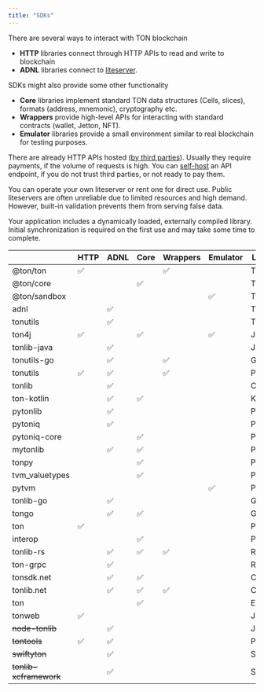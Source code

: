 ```yaml
---
title: "SDKs"
---
```


There are several ways to interact with TON blockchain

- **HTTP** libraries connect through HTTP APIs to read and write to blockchain
- **ADNL** libraries connect to [liteserver](/v3/guidelines/nodes/running-nodes/liteserver-node).

SDKs might also provide some other functionality

- **Core** libraries implement standard TON data structures (Cells, slices), formats (address, mnemonic), cryptography etc.
- **Wrappers** provide high-level APIs for interacting with standard contracts (wallet, Jetton, NFT).
- **Emulator** libraries provide a small environment similar to real blockchain for testing purposes.

There are already HTTP APIs hosted ([by third parties](ecosystem/rpc/overview)). Usually they require payments, if the volume of requests is high.
You can [self-host]() an API endpoint, if you do not trust third parties, or not ready to pay them.

You can operate your own liteserver or rent one for direct use. 
Public liteservers are often unreliable due to limited resources and high demand.
However, built-in validation prevents them from serving false data.

Your application includes a dynamically loaded, externally compiled library. 
Initial synchronization is required on the first use and may take some time to complete.

|                        | HTTP | ADNL | Core | Wrappers | Emulator | Language   |                                                                  |                                                                                    |                                    |
|------------------------|------|------|------|----------|----------|------------|------------------------------------------------------------------|------------------------------------------------------------------------------------|------------------------------------|
| @ton/ton               | ✅    |      |      | ✅        |          | TypeScript | [Code](https://github.com/ton-org/ton)                           |                                                                                    |  [Chat](https://t.me/tondev_eng)   |
| @ton/core              |      |      | ✅    |          |          | TypeScript | [Code](https://github.com/ton-org/ton-core)                      | [Docs](https://ton-org.github.io/ton-core/)                                        |                                    |
| @ton/sandbox           |      |      |      |          | ✅        | TypeScript | [Code](https://github.com/ton-org/sandbox)                       |                                                                                    |                                    |
| adnl                   |      | ✅    |      |          |          | TypeScript | [Code](https://github.com/tonkite/adnl)                          |                                                                                    |                                    |
| tonutils               |      | ✅    |      |          |          | TypeScript | [Code](https://github.com/thekiba/tonutils)                      |                                                                                    |                                    |
| ton4j                  | ✅    |      | ✅    |          | ✅        | Java       | [Code](https://github.com/neodix42/ton4j)                        |                                                                                    |  [Chat](https://t.me/ton4java)     |
| tonlib-java            |      | ✅    |      |          |          | Java       | [Code](https://github.com/ton-blockchain/tonlib-java)            |                                                                                    |                                    |
| tonutils-go            |      | ✅    |      | ✅        |          | Go         | [Code](https://github.com/xssnick/tonutils-go)                   |                                                                                    |  [Chat](https://t.me/tonutils)     |
| tonutils               | ✅    | ✅    |      | ✅        |          | Python     | [Code](https://github.com/nessshon/tonutils)                     | [Docs](https://tonutils.ness.su/)                                                  |  [Chat](https://t.me/pythonnton)   |
| tonlib                 |      | ✅    |      |          |          | C++        | [Code](https://github.com/ton-blockchain/ton/tree/master/tonlib) | [Docs](https://github.com/ton-blockchain/ton/tree/master/example/cpp)              |                                    |
| ton-kotlin             |      | ✅    | ✅    |          |          | Kotlin     | [Code](https://github.com/ton-community/ton-kotlin)              | [Docs](https://github.com/ton-blockchain/ton-kotlin/wiki/TON-Kotlin-documentation) |                                    |
| pytonlib               |      | ✅    |      |          |          | Python     | [Code](https://github.com/toncenter/pytonlib)                    |                                                                                    |                                    |
| pytoniq                |      | ✅    |      |          |          | Python     | [Code](https://github.com/yungwine/pytoniq)                      | [Docs](https://yungwine.gitbook.io/pytoniq-doc/)                                   | [Chat](https://t.me/pythonnton)    |
| pytoniq-core           |      |      | ✅    |          |          | Python     | [Code](https://github.com/yungwine/pytoniq-core)                 | [Docs](https://yungwine.gitbook.io/pytoniq-doc/)                                   | [Chat](https://t.me/pythonnton)    |
| mytonlib               |      | ✅    | ✅    |          |          | Python     | [Code](https://github.com/igroman787/mytonlib)                   |                                                                                    |                                    |
| tonpy                  |      |      | ✅    |          |          | Python     | [Code](https://github.com/disintar/tonpy)                        | [Docs](https://tonpy.dton.io/)                                                     |                                    |
| tvm_valuetypes         |      |      | ✅    |          |          | Python     | [Code](https://github.com/toncenter/tvm_valuetypes)              |                                                                                    |                                    |
| pytvm                  |      |      |      |          | ✅        | Python     | [Code](https://github.com/yungwine/pytvm)                        |                                                                                    |                                    |
| tonlib-go              |      | ✅    |      |          |          | Go         | [Code](https://github.com/ton-blockchain/tonlib-go)              |                                                                                    |                                    |
| tongo                  |      | ✅    | ✅    |          |          | Go         | [Code](https://github.com/tonkeeper/tongo)                       |                                                                                    |                                    |
| ton                    | ✅    |      |      |          |          | PHP        | [Code](https://github.com/olifanton/ton)                         |                                                                                    |                                    |
| interop                |      |      | ✅    |          |          | PHP        | [Code](https://github.com/olifanton/interop)                     |                                                                                    |                                    |
| tonlib-rs              |      | ✅    | ✅    | ✅        |          | Rust       | [Code](https://github.com/ston-fi/tonlib-rs)                     |                                                                                    |                                    |
| ton-grpc               |      | ✅    |      |          |          | Rust       | [Code](https://github.com/getgems-io/ton-grpc)                   |                                                                                    |                                    |
| tonsdk.net             |      | ✅    | ✅    |          |          | C#         | [Code](https://github.com/continuation-team/TonSdk.NET)          |                                                                                    | [Chat](https://t.me/cont_team/104) |
| tonlib.net             |      | ✅    | ✅    | ✅        |          | C#         | [Code](https://github.com/justdmitry/TonLib.NET)                 |                                                                                    |                                    |
| ton                    |      |      | ✅    |          |          | Elixir     | [Code](https://github.com/ayrat555/ton)                          |                                                                                    |                                    |
| tonweb                 | ✅    |      |      |          |          | JavaScript | [Code](https://github.com/toncenter/tonweb)                      |                                                                                    |                                    |
| ~~node-tonlib~~        |      | ✅    |      |          |          | JavaScript | [Code](https://github.com/labraburn/node-tonlib)                 |                                                                                    |                                    |
| ~~tontools~~           | ✅    | ✅    |      |          |          | Python     | [Code](https://github.com/yungwine/TonTools)                     |                                                                                    |                                    |
| ~~swiftyton~~          |      | ✅    |      |          |          | Swift      | [Code](https://github.com/labraburn/SwiftyTON)                   |                                                                                    |                                    |
| ~~tonlib-xcframework~~ |      | ✅    |      |          |          | Swift      | [Code](https://github.com/labraburn/tonlib-xcframework)          |                                                                                    |                                    |
